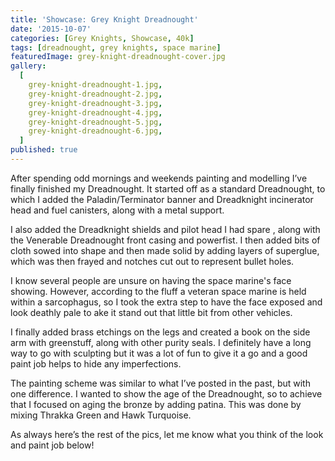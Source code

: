 ```yaml
---
title: 'Showcase: Grey Knight Dreadnought'
date: '2015-10-07'
categories: [Grey Knights, Showcase, 40k]
tags: [dreadnought, grey knights, space marine]
featuredImage: grey-knight-dreadnought-cover.jpg
gallery:
  [
    grey-knight-dreadnought-1.jpg,
    grey-knight-dreadnought-2.jpg,
    grey-knight-dreadnought-3.jpg,
    grey-knight-dreadnought-4.jpg,
    grey-knight-dreadnought-5.jpg,
    grey-knight-dreadnought-6.jpg,
  ]
published: true
---
```


After spending odd mornings and weekends painting and modelling I’ve finally finished my Dreadnought. It started
off as a standard Dreadnought, to which I added the Paladin/Terminator banner and Dreadknight incinerator head and
fuel canisters, along with a metal support.

I also added the Dreadknight shields and pilot head I had spare , along with the Venerable Dreadnought front casing
and powerfist. I then added bits of cloth sowed into shape and then made solid by adding layers of superglue, which
was then frayed and notches cut out to represent bullet holes.

I know several people are unsure on having the space marine's face showing. However, according to the fluff a veteran
space marine is held within a sarcophagus, so I took the extra step to have the face exposed and look deathly pale to
ake it stand out that little bit from other vehicles.

I finally added brass etchings on the legs and created a book on the side arm with greenstuff, along with other purity
seals. I definitely have a long way to go with sculpting but it was a lot of fun to give it a go and a good paint job
helps to hide any imperfections.

The painting scheme was similar to what I’ve posted in the past, but with one difference. I wanted to show the age of
the Dreadnought, so to achieve that I focused on aging the bronze by adding patina. This was done by mixing Thrakka
Green and Hawk Turquoise.

As always here’s the rest of the pics, let me know what you think of the look and paint job below!

